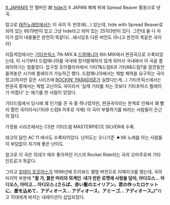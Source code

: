[[X JAPAN]]의 전 멤버인 故 [[hide]]가 X JAPAN 해체 뒤에 Spread Beaver 활동으로 낸 곡.

참고로 [[태진노래방]]에서는 이 곡이 두 번호에(...) 있는데, hide with Spread Beaver로 되어 있는 6579번이 있고 그냥 hide라고 되어 있는 25103번이 있다. 그런데 둘 다 차이가 없이 내용물은 완전히 똑같다(...애시당초 다른 버전도 아니고 완전히 똑같은 곡이라)

{{{#!html
<iframe width="420" height="315" src="https://www.youtube.com/embed/C0T0zqg77KM?rel=0" frameborder="0" allowfullscreen></iframe>
}}}

리듬게임에서는 [[기타프릭스]] 7th MIX & [[드럼매니아]] 6th MIX에서 판권곡으로 수록되었는데, 이 시기부터 드럼매니아를 국내에 정식발매하지 않게 되어서 국내에서 이 곡을 플레이하기는 힘들었다. 압구정 조이플라자에서 기타7&드럼6과 기타8&드럼7을 잠깐동안 들여놓은 시기에 플레이가 가능하긴 했다. 드럼매니아에서는 제법 체력을 요구하는 곡이었고(하지만 같은 시리즈에 [[ROCKIN' PARADISE]]가 실렸다는게...) 기타프릭스에서는 판권곡 중에서는 제법 고난이도 곡이라서 '실제 기타를 치는 것보다 기타프릭스 플레이가 어렵다' 는 얘기를 한 사람이 있었다.

기타드럼에서 당시에 꽤 인기를 끈 곡 중 하나였지만, 판권곡이라는 한계로 인해서 꽤 빨리 짤린 곡이라서(기타9 드럼8 이후로 삭제) 이 곡이 부활하기를 바라는 사람들이 은근히 많다. 

가정용 시리즈에서는 CS판 기타드럼 MASTERPIECE SILVER에 수록.

태고의 달인 AC 11 에서도 수록되어있다. 난이도는 오니기준 ★X6
노래를 아는 사람들이 부담없이 치기에 좋은 난이도.

참고로 이 곡은 히데가 매우 좋아하던 키스의 Rocket Ride라는 곡의 오마주로써 기타 인트로가 똑같다. 

그리고 [[호테이 토모야스]]가 1999년에 트리뷰드 앨범 버전으로 리메이크를 했는데, 곡의 마지막 부분에 '''"잘 가, 붉은 머리의 외계인. 네가 만든 로켓에 사랑을 담아, 아디오스... 아디오스, 아미고... 아디오스.(さらば、赤い髪のエイリアン。君の作ったロケットに、愛を込めて、アディオース… アディオース、アミーゴ… アディオース。)"'''라고 히데에게 바치는 내레이션이 삽입되었다.
